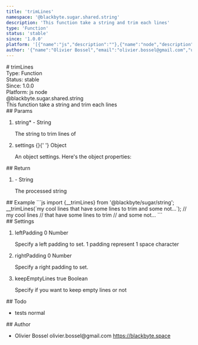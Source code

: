 ```yaml
---
title: 'trimLines'
namespace: '@blackbyte.sugar.shared.string'
description: 'This function take a string and trim each lines'
type: 'Function'
status: 'stable'
since: '1.0.0'
platform: '[{"name":"js","description":""},{"name":"node","description":""}]'
author: '{"name":"Olivier Bossel","email":"olivier.bossel@gmail.com","url":"https://blackbyte.space"}'
---
```


<div class="docmap-mdx">
  # trimLines
  <div class="_metas">
    <div class="_type">
      <span class="_type-label">Type:</span>
      <span class="_type-value">Function</span>
    </div>
    <div class="_status">
      <span class="_status-label">Status:</span>
      <span class="_status-value -stable">stable</span>
    </div>
    <div class="_since">
      <span class="_since-label">Since:</span>
      <span class="_since-value">1.0.0</span>
    </div>
    <div class="_platform">
      <span class="_platform-label">Platform:</span>
      <span class="_platform-value -js">js</span>
      <span class="_platform-value -node">node</span>
    </div>
  </div>
  <div class="_namespace">@blackbyte.sugar.shared.string</div>
  <div class="_description typo-lead typo-format">
    This function take a string and trim each lines
  </div>
  <div class="_params">
    ## Params
    <ol class="_list">
      <li class="_item">
        <span class="_name">
          string<span class="_required">*</span>
        </span>
        <span class="_default">-</span> <span class="_type">String</span>
        <p class="_description">The string to trim lines of</p>
      </li>
      <li class="_item">
        <span class="_name">settings</span>
        <span class="_default">&lcub;&rcub;</span>{' '}
        <span class="_type">Object</span>
        <p class="_description">
          An object settings&period; Here&apos;s the object properties&colon;
        </p>
      </li>
    </ol>
  </div>
  <div class="_return">
    ## Return
    <ol class="_list">
      <li class="_item">
        <span class="_default">-</span>
        <span class="_type">String</span>
        <p class="_description">The processed string</p>
      </li>
    </ol>
  </div>
  <div class="_examples">
    ## Example ```js import {__trimLines} from '@blackbyte/sugar/string';
    __trimLines(`my cool lines that have some lines to trim and some not...`);
    // my cool lines // that have some lines to trim // and some not... ```
  </div>
  <div class="_settings">
    ## Settings
    <ol class="_list">
      <li class="_item">
        <span class="_name">leftPadding</span>
        <span class="_default">0</span> <span class="_type">Number</span>
        <p class="_description">
          Specify a left padding to set. 1 padding represent 1 space character
        </p>
      </li>
      <li class="_item">
        <span class="_name">rightPadding</span>
        <span class="_default">0</span> <span class="_type">Number</span>
        <p class="_description">Specify a right padding to set.</p>
      </li>
      <li class="_item">
        <span class="_name">keepEmptyLines</span>
        <span class="_default">true</span> <span class="_type">Boolean</span>
        <p class="_description">
          Specify if you want to keep empty lines or not
        </p>
      </li>
    </ol>
  </div>
  <div class="_todo">
    ## Todo
    <ul class="_list">
      <li class="_item">
        <span class="_description">tests</span>
        <span class="_priority -normal">normal</span>
      </li>
    </ul>
  </div>
  <div class="_author">
    ## Author
    <ul class="_list">
      <li class="_item">
        <span class="_name">Olivier Bossel</span>
        <span class="_email">olivier.bossel@gmail.com</span>
        <a href="https://blackbyte.space" target="_blank" class="_url">
          https://blackbyte.space
        </a>
      </li>
    </ul>
  </div>
</div>
